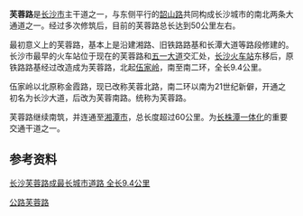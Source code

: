 {{Infobox China Road
|中文道路名称=芙蓉路
|道路英文名=FuRong Ave.
|路牌类型=ChangSha
|道路方向=WE
|路牌中文间距=50px
|图片=
|图片说明=
|道路属性=城市主干道
|道路总长度=10.46
|车速限制=60
|行车线数量=4-6
|所在地区=[[湖南省|湖南省]][[岳阳市|岳阳市]]
|起点=[[远大路|远大路]]（岳阳市湘阴县）
|终点=[[书院东路|书院东路]]（湘潭市）
|道路命名日期=
|命名缘由=
|道路旧名=
|道路动工日期=
|通车日期=
|路段主要建筑=
}}
'''芙蓉路'''是[[长沙市|长沙市]]主干道之一，与东侧平行的[[韶山路|韶山路]]共同构成长沙城市的南北两条大通道之一。经过多次修筑后，目前的芙蓉路总长达到50公里左右。

最初意义上的芙蓉路，基本上是沿建湘路、旧铁路路基和长潭大道等路段修建的。长沙市最早的火车站位于现在的芙蓉路和[[五一大道|五一大道]]交汇处，[[长沙火车站|长沙火车站]]东移后，原铁路路基经过改造成为芙蓉路，北起[[伍家岭|伍家岭]]，南至南二环，全长9.4公里。

伍家岭以北原称金霞路，现已改称芙蓉北路，南二环以南为21世纪新僻，开通之初名为长沙大道，后改为芙蓉南路。统称为芙蓉路。

芙蓉路继续南筑，并连通至[[湘潭市|湘潭市]]，总长度超过60公里。为[[长株潭一体化|长株潭一体化]]的重要交通干道之一。

==参考资料==
[http://midchina.xinhuanet.com/2008-09/19/content_14439519.htm 长沙芙蓉路成最长城市道路 全长9.4公里]{{dead link|date=2018年4月 |bot=InternetArchiveBot |fix-attempted=yes }}

{{Hunan-stub}}
{{长沙基础设施建设}}
[[Category:长沙交通|公路芙蓉路]]